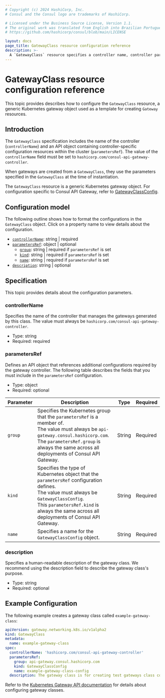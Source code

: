 ```yaml
---
# Copyright (c) 2024 HashiCorp, Inc.
# Consul and the Consul logo are trademarks of HashiCorp.

# Licensed under the Business Source License, Version 1.1.
# The original work was translated from English into Brazilian Portuguese.
# https://github.com/hashicorp/consul/blob/main/LICENSE

layout: docs
page_title: GatewayClass resource configuration reference
description: >-
  A `GatewayClass` resource specifies a controller name, controller parameters, and global `Gateway` options for Consul API Gateway. Learn about its configuration model and reference specifications, and review an example configuration.
---
```


# GatewayClass resource configuration reference

This topic provides describes how to configure the `GatewayClass` resource, a generic Kubernetes gateway object used as a template for creating `Gateway` resources.

## Introduction

The `GatewayClass` specification includes the name of the controller (`controllerName`) and an API object containing controller-specific configuration resources within the cluster (`parametersRef`). The value of the `controllerName` field must be set to `hashicorp.com/consul-api-gateway-controller`.

When gateways are created from a `GatewayClass`, they use the parameters specified in the `GatewayClass` at the time of instantiation.

The `GatewayClass` resource is a generic Kubernetes gateway object. For configuration specific to Consul API Gateway, refer to [GatewayClassConfig](/consul/docs/reference/k8s/api-gateway/gatewayclassconfig).

## Configuration model
The following outline shows how to format the configurations in the `GatewayClass` object. Click on a property name to view details about the configuration.

* [`controllerName`](#controllername): string | required
* [`parametersRef`](#parametersref): object | optional
  * [`group`](#parametersref): string | required if `parametersRef` is set
  * [`kind`](#parametersref): string | required if `parametersRef` is set
  * [`name`](#parametersref): string | required if `parametersRef` is set
* [`description`](#description): string | optional

## Specification

This topic provides details about the configuration parameters.

### controllerName
Specifies the name of the controller that manages the gateways generated by this class.
The value must always be `hashicorp.com/consul-api-gateway-controller`.

* Type: string
* Required: required

### parametersRef
Defines an API object that references additional configurations required by the gateway controller. The following table describes the fields that you must include in the `parametersRef` configuration.

* Type: object
* Required: optional

| Parameter | Description | Type | Required |
| ---       | ---         | ---      | --- |
| `group` | Specifies the Kubernetes group that the `parametersRef` is a member of. <br/>The value must always be `api-gateway.consul.hashicorp.com`.<br/>The `parametersRef.group` is always the same across all deployments of Consul API Gateway. | String | Required |
| `kind` | Specifies the type of Kubernetes object that the `parametersRef` configuration defines. <br/>The value must always be `GatewayClassConfig`. <br/> This `parametersRef.kind` is always the same across all deployments of Consul API Gateway. | String | Required |
| `name` | Specifies a name for the `GatewayClassConfig` object. | String | Required |


### description
Specifies a human-readable description of the gateway class. We recommend using the description field to describe the gateway class's purpose.

* Type: string
* Required: optional

## Example Configuration
The following example creates a gateway class called `example-gateway-class`:

<CodeBlockConfig filename="gateway.yaml">

```yaml
apiVersion: gateway.networking.k8s.io/v1alpha2
kind: GatewayClass
metadata:
  name: example-gateway-class
spec:
  controllerName: 'hashicorp.com/consul-api-gateway-controller'
  parametersRef:
    group: api-gateway.consul.hashicorp.com
    kind: GatewayClassConfig
    name: example-gateway-class-config
  description: The gateway class is for creating test gateways class configurations
```
</CodeBlockConfig>

Refer to the [Kubernetes Gateway API documentation](https://gateway-api.sigs.k8s.io/v1alpha2/references/spec/#gateway.networking.k8s.io/v1alpha2.GatewayClass) for details about configuring gateway classes.

